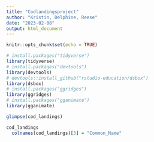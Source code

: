 ```yaml
---
title: "Codlandingsproject"
author: "Kristin, Delphine, Reese"
date: "2023-02-08"
output: html_document
---
```


```r
knitr::opts_chunk$set(echo = TRUE)
```

```r
# install.packages("tidyverse")
library(tidyverse)
# install.packages("devtools")
library(devtools)
# devtools::install_github("rstudio-education/dsbox")
library(dsbox)
# install.packages("ggridges")
library(ggridges)
# install.packages("gganimate")
library(gganimate)
```
```r
glimpse(cod_landings)
```
```r
cod_landings
  colnames(cod_landings)[3] = "Common_Name"
  
```

